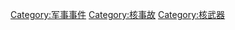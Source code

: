 {{Commonscat|Military nuclear incidents}}

[[Category:军事事件|Category:军事事件]]
[[Category:核事故|Category:核事故]]
[[Category:核武器|Category:核武器]]